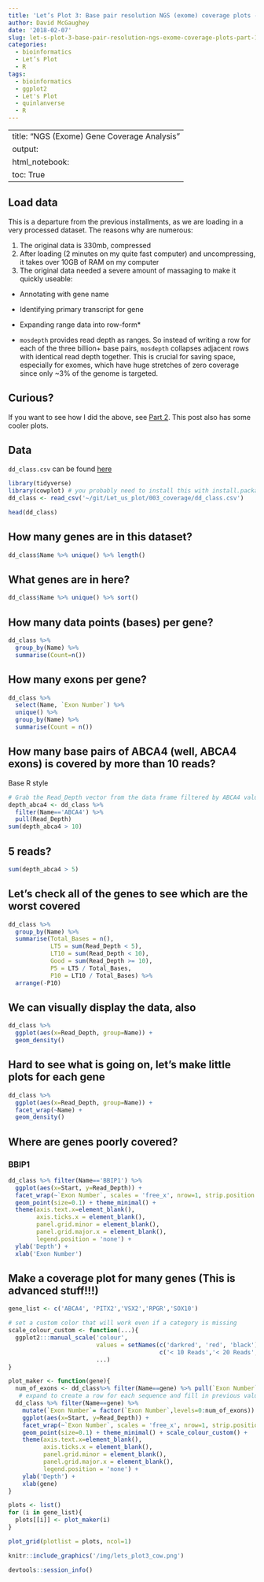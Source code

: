 ```yaml
---
title: 'Let’s Plot 3: Base pair resolution NGS (exome) coverage plots - Part 1'
author: David McGaughey
date: '2018-02-07'
slug: let-s-plot-3-base-pair-resolution-ngs-exome-coverage-plots-part-1
categories:
  - bioinformatics
  - Let’s Plot
  - R
tags:
  - bioinformatics
  - ggplot2
  - Let's Plot
  - quinlanverse
  - R
---
```


---
title: "NGS (Exome) Gene Coverage Analysis"
output: 
  html_notebook:
   toc: True
---

## Load data
This is a departure from the previous installments, as we are loading in a very processed dataset. The reasons why are numerous:

1. The original data is 330mb, compressed
2. After loading (2 minutes on my quite fast computer) and uncompressing, it takes over 10GB of RAM on my computer
3. The original data needed a severe amount of massaging to make it quickly useable:
- Annotating with gene name
- Identifying primary transcript for gene
- Expanding range data into row-form*

* `mosdepth` provides read depth as ranges. So instead of writing a row for each of the three billion+ base pairs, `mosdepth` collapses adjacent rows with identical read depth together. This is crucial for saving space, especially for exomes, which have huge stretches of zero coverage since only ~3% of the genome is targeted. 

## Curious?
If you want to see how I did the above, see [Part 2](/post/let-s-plot-3-base-pair-resolution-ngs-exome-coverage-plots). This post also has some cooler plots. 

## Data
`dd_class.csv` can be found [here](https://github.com/davemcg/Let_us_plot/raw/master/003_coverage/dd_class.csv)

```r
library(tidyverse)
library(cowplot) # you probably need to install this with install.packages('cowplot')
dd_class <- read_csv('~/git/Let_us_plot/003_coverage/dd_class.csv')

head(dd_class)
```

## How many genes are in this dataset?
```r
dd_class$Name %>% unique() %>% length()
```

## What genes are in here?
```r
dd_class$Name %>% unique() %>% sort()
```

## How many data points (bases) per gene?
```r
dd_class %>% 
  group_by(Name) %>% 
  summarise(Count=n())
```

## How many exons per gene?
```r
dd_class %>% 
  select(Name, `Exon Number`) %>% 
  unique() %>% 
  group_by(Name) %>% 
  summarise(Count = n())
```

## How many base pairs of ABCA4 (well, ABCA4 exons) is covered by more than 10 reads?
Base R style
```r
# Grab the Read_Depth vector from the data frame filtered by ABCA4 values
depth_abca4 <- dd_class %>% 
  filter(Name=='ABCA4') %>% 
  pull(Read_Depth)
sum(depth_abca4 > 10)
```

## 5 reads?
```r
sum(depth_abca4 > 5)
```

## Let's check all of the genes to see which are the worst covered
```r
dd_class %>% 
  group_by(Name) %>% 
  summarise(Total_Bases = n(),
            LT5 = sum(Read_Depth < 5),
            LT10 = sum(Read_Depth < 10),
            Good = sum(Read_Depth >= 10),
            P5 = LT5 / Total_Bases,
            P10 = LT10 / Total_Bases) %>% 
  arrange(-P10)
```


## We can visually display the data, also
```r
dd_class %>% 
  ggplot(aes(x=Read_Depth, group=Name)) +
  geom_density()
```

## Hard to see what is going on, let's make little plots for each gene
```r
dd_class %>% 
  ggplot(aes(x=Read_Depth, group=Name)) +
  facet_wrap(~Name) + 
  geom_density()
```
[](/img/lets_plot3_density.png)


## Where are genes poorly covered?
### BBIP1
```r
dd_class %>% filter(Name=='BBIP1') %>% 
  ggplot(aes(x=Start, y=Read_Depth)) + 
  facet_wrap(~`Exon Number`, scales = 'free_x', nrow=1, strip.position = 'bottom') + 
  geom_point(size=0.1) + theme_minimal() +
  theme(axis.text.x=element_blank(), 
        axis.ticks.x = element_blank(), 
        panel.grid.minor = element_blank(), 
        panel.grid.major.x = element_blank(),
        legend.position = 'none') + 
  ylab('Depth') + 
  xlab('Exon Number')

```


## Make a coverage plot for many genes (This is advanced stuff!!!)
```r
gene_list <- c('ABCA4', 'PITX2','VSX2','RPGR','SOX10')

# set a custom color that will work even if a category is missing
scale_colour_custom <- function(...){
  ggplot2:::manual_scale('colour', 
                         values = setNames(c('darkred', 'red', 'black'),
                                           c('< 10 Reads','< 20 Reads','>= 20 Reads')), 
                         ...)
}

plot_maker <- function(gene){
  num_of_exons <- dd_class%>% filter(Name==gene) %>% pull(`Exon Number`) %>% as.numeric() %>% max()
   # expand to create a row for each sequence and fill in previous values
  dd_class %>% filter(Name==gene) %>%
    mutate(`Exon Number`= factor(`Exon Number`,levels=0:num_of_exons)) %>%  
    ggplot(aes(x=Start, y=Read_Depth)) + 
    facet_wrap(~`Exon Number`, scales = 'free_x', nrow=1, strip.position = 'bottom') + 
    geom_point(size=0.1) + theme_minimal() + scale_colour_custom() +
    theme(axis.text.x=element_blank(), 
          axis.ticks.x = element_blank(), 
          panel.grid.minor = element_blank(), 
          panel.grid.major.x = element_blank(),
          legend.position = 'none') + 
    ylab('Depth') + 
    xlab(gene)
}

plots <- list()
for (i in gene_list){
  plots[[i]] <- plot_maker(i)
}

plot_grid(plotlist = plots, ncol=1)
```

```r
knitr::include_graphics('/img/lets_plot3_cow.png')
```

```r
devtools::session_info()
```

